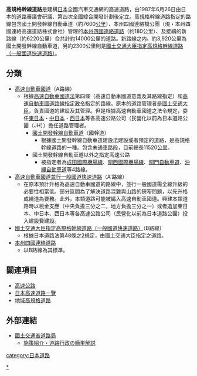 {{Expand|time=2013-03-26}}
'''高規格幹線道路'''是建構[[日本|日本]]全國汽車交通網的高速道路，由1987年6月26日由日本的道路審議會研議、第四次全國綜合開發計劃後定立。高規格幹線道路指定的路線包含國土開發幹線自動車道（約7600[[公里|公里]]）、本州四國連絡橋公團（現・本州四國連絡高速道路株式會社）管理的[[本州四國連絡道路|本州四國連絡道路]]（約180公里）、及接續的新路線（約6220公里）合共計約14000公里的道路。新路線之内、約3,920公里為國土開發幹線自動車道，另約2300公里則是[[國土交通大臣指定高規格幹線道路（一般國道快速道路）|國土交通大臣指定高規格幹線道路（一般國道快速道路）]]。
== 分類 ==
* [[高速自動車國道|高速自動車國道]]（A路線）
** 根據[[高速自動車國道法|高速自動車國道法]]第四條（高速自動車國道意義及其路線指定）和[[高速自動車國道路線指定政令|高速自動車國道路線指定政令]]指定的路線。原本的道路管理者是[[國土交通大臣|國土交通大臣]]，負責國道的建設及其管理。但是根據高速自動車國道之法令規定，委任[[東日本高速道路|東日本]]・[[中日本高速道路|中日本]]・[[西日本高速道路|西日本]]等各高速公路公司（民營化以前為日本道路公團（JH））擔任道路管理者。
*** [[國土開發幹線自動車道|國土開發幹線自動車道]]（國幹道）
**** 根據國土開發幹線自動車道建設法建設或者預定的道路，是高規格幹線道路的一種。包含未通車路段，目前總長11520[[公里|公里]]。
*** 國土開發幹線自動車道以外之指定高速公路
**** 被指定者為[[新機場自動車道|成田國際機場線]]、[[關西機場自動車道|關西國際機場線]]、[[關門橋|關門自動車道]]、[[沖繩自動車道|沖縄自動車道]]等4路線。
* [[高速自動車國道並行一般國道快速道路|高速自動車國道並行一般國道快速道路]]（A'路線）
** 在原本預計升格為高速自動車國道的路線中，並行一般國道需全線升級的必要性相當低。部分區間為了解決道路混雜與山路的狹窄問題，以先升格成繞道為要務。此外，本類道路可能被編入高速自動車國道。興建本類道路時以稅金支應（中央負擔三分之二，地方負擔三分之一）或者追加東日本、中日本、西日本等各高速公路公司（民營化以前為日本道路公團）投入建設費建設。
* [[國土交通大臣指定高規格幹線道路（一般國道快速道路）|國土交通大臣指定高規格幹線道路（一般國道快速道路）]]（B路線）
** 根據日本道路法第48條之2規定，由國土交通大臣指定之道路。
* [[本州四國連絡道路|本州四國連絡道路]]
** 以B路線為其標準。

== 關連項目 ==
{{Commons|Category:Expressways in Japan}}
* [[高速公路|高速公路]]
* [[日本高速道路一覽|日本高速道路一覽]]
* [[地域高規格道路|地域高規格道路]]

== 外部連結 ==
* [http://www.mlit.go.jp/road/index.html 國土交通省道路局] {{Wayback|url=http://www.mlit.go.jp/road/index.html |date=20090917030938 }}
** [http://www.mlit.go.jp/road/sisaku/dorogyousei/index.html 施策紹介・道路行政の簡単解説] {{Wayback|url=http://www.mlit.go.jp/road/sisaku/dorogyousei/index.html |date=20090917024918 }}


{{日本高速公路}}

{{DEFAULTSORT:日本高速公路}}
[[Category:日本高速公路|*]]

[[category:日本道路|category:日本道路]]